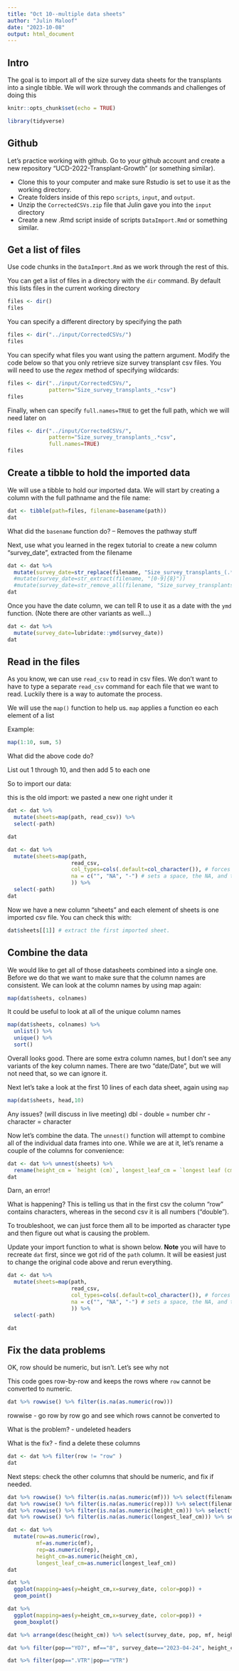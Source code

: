 ```yaml
---
title: "Oct 10--multiple data sheets"
author: "Julin Maloof"
date: "2023-10-08"
output: html_document
---
```


## Intro
The goal is to import all of the size survey data sheets for the transplants into a single tibble.  We will work through the commands and challenges of doing this

```r
knitr::opts_chunk$set(echo = TRUE)
```

```r
library(tidyverse)
```

## Github
Let's practice working with github.  Go to your github account and create a new repository "UCD-2022-Transplant-Growth" (or something similar).

* Clone this to your computer and make sure Rstudio is set to use it as the working directory.
* Create folders inside of this repo `scripts`, `input`, and `output`.
* Unzip the `CorrectedCSVs.zip` file that Julin gave you into the  `input` directory
* Create a new .Rmd script inside of scripts `DataImport.Rmd` or something similar.

## Get a list of files

Use code chunks in the `DataImport.Rmd` as we work through the rest of this.

You can get a list of files in a directory with the `dir` command.  By default this lists files in the current working directory
```r
files <- dir()
files
```


You can specify a different directory by specifying the path
```r
files <- dir("../input/CorrectedCSVs/") 
files
```
You can specify what files you want using the pattern argument.  Modify the code below so that you only retrieve size survey transplant csv files.  You will need to use the _regex_ method of specifying wildcards:
```r
files <- dir("../input/CorrectedCSVs/",
             pattern="Size_survey_transplants_.*csv")
files
```

Finally, when can specify `full.names=TRUE` to get the full path, which we will need later on

```r
files <- dir("../input/CorrectedCSVs/",
             pattern="Size_survey_transplants_.*csv",
             full.names=TRUE)
files
```

## Create a tibble to hold the imported data

We will use a tibble to hold our imported data.  We will start by creating a column with the full pathname and the file name:

```r
dat <- tibble(path=files, filename=basename(path))
dat
```

What did the `basename` function do?
-- Removes the pathway stuff

Next, use what you learned in the regex tutorial to create a new column "survey_date", extracted from the filename

```r
dat <- dat %>%
  mutate(survey_date=str_replace(filename, "Size_survey_transplants_(.*)_cor.*", "\\1"))
  #mutate(survey_date=str_extract(filename, "[0-9]{8}"))
  #mutate(survey_date=str_remove_all(filename, "Size_survey_transplants_|_corrected.csv"))
dat
```

Once you have the date column, we can tell R to use it as a date with the `ymd` function.  (Note there are other variants as well...)
```r
dat <- dat %>%
  mutate(survey_date=lubridate::ymd(survey_date))
dat
```

## Read in the files

As you know, we can use `read_csv` to read in csv files.  We don't want to have to type a separate `read_csv` command for each file that we want to read.  Luckily there is a way to automate the process.

We will use the `map()` function to help us.  `map` applies a function eo each element of a list

Example:
```r
map(1:10, sum, 5)
```

What did the above code do?

List out 1 through 10, and then add 5 to each one

So to import our data:

this is the old import: we pasted a new one right under it
```r
dat <- dat %>%
  mutate(sheets=map(path, read_csv)) %>%
  select(-path)

dat
```

```r
dat <- dat %>%
  mutate(sheets=map(path, 
                    read_csv, 
                    col_types=cols(.default=col_character()), # forces all columns to be character columns (<chr>)
                    na = c("", "NA", "-") # sets a space, the NA, and the dash to mean N/A
                    )) %>%
  select(-path)
dat
```


Now we have a new column "sheets" and each element of sheets is one imported csv file.  You can check this with:

```r
dat$sheets[[1]] # extract the first imported sheet.
```


## Combine the data

We would like to get all of those datasheets combined into a single one.  Before we do that we want to make sure that the column names are consistent.  We can look at the column names by using map again:

```r
map(dat$sheets, colnames)
```

It could be useful to look at all of the unique column names

```r
map(dat$sheets, colnames) %>%
  unlist() %>%
  unique() %>%
  sort()
```
Overall looks good.  There are some extra column names, but I don't see any variants of the key column names.
There are two "date/Date", but we will not need that, so we can ignore it.

Next let's take a look at the first 10 lines of each data sheet, again using `map`
```r
map(dat$sheets, head,10)
```
Any issues?  (will discuss in live meeting)
dbl - double = number
chr - character = character

Now let's combine the data.  The `unnest()` function will attempt to combine all of the individual data frames into one.  While we are at it, let's rename a couple of the columns for convenience:

```r
dat <- dat %>% unnest(sheets) %>%
  rename(height_cm = `height (cm)`, longest_leaf_cm = `longest leaf (cm)`)
dat
```

Darn, an error!  

What is happening?  This is telling us that in the first csv the column "row" contains characters, whereas in the second csv it is all numbers ("double").

To troubleshoot, we can just force them all to be imported as character type and then figure out what is causing the problem.

Update your import function to what is shown below.  __Note__ you will have to recreate `dat` first, since we got rid of the `path` column.  It will be easiest just to change the original code above and rerun everything.

```r
dat <- dat %>%
  mutate(sheets=map(path, 
                    read_csv, 
                    col_types=cols(.default=col_character()), # forces all columns to be character columns (<chr>)
                    na = c("", "NA", "-") # sets a space, the NA, and the dash to mean N/A
                    )) %>%
  select(-path)

dat
```
## Fix the data problems

OK, row should be numeric, but isn't.  Let's see why not

This code goes row-by-row and keeps the rows where `row` cannot be converted to numeric.
```r
dat %>% rowwise() %>% filter(is.na(as.numeric(row)))
```

rowwise - go row by row
go and see which rows cannot be converted to <dbl>

What is the problem?
- undeleted headers

What is the fix?
- find a delete these columns

```r
dat <- dat %>% filter(row != "row" )
dat
```

Next steps: check the other columns that should be numeric, and fix if needed.

```r
dat %>% rowwise() %>% filter(is.na(as.numeric(mf))) %>% select(filename, mf)
dat %>% rowwise() %>% filter(is.na(as.numeric(rep))) %>% select(filename, rep)
dat %>% rowwise() %>% filter(is.na(as.numeric(height_cm))) %>% select(filename, height_cm)
dat %>% rowwise() %>% filter(is.na(as.numeric(longest_leaf_cm))) %>% select(filename, longest_leaf_cm)
``` 

```r
dat <- dat %>% 
  mutate(row=as.numeric(row),
         mf=as.numeric(mf),
         rep=as.numeric(rep),
         height_cm=as.numeric(height_cm),
         longest_leaf_cm=as.numeric(longest_leaf_cm))
dat
```


```r
dat %>%
  ggplot(mapping=aes(y=height_cm,x=survey_date, color=pop)) +
  geom_point()

dat %>%
  ggplot(mapping=aes(y=height_cm,x=survey_date, color=pop)) +
  geom_boxplot()
```

```r
dat %>% arrange(desc(height_cm)) %>% select(survey_date, pop, mf, height_cm) # check the highest value of height_cm 

dat %>% filter(pop=="YO7", mf=="8", survey_date=="2023-04-24", height_cm=="612")

dat %>% filter(pop==".VTR"|pop=="VTR")

```

